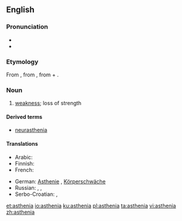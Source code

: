 {{was wotd|2007|September|22}}
==English==

===Pronunciation===
* {{audio|en-us-asthenia.ogg|Audio (US)}}
* {{rhymes|iːniə}}

===Etymology===
From {{etyl|grc|en}} {{term|sc=polytonic|ἀσθένεια|tr=asthénia|lang=grc}}, from {{term|sc=polytonic|ἀσθενής|tr=asthenḗs||sick, weak|lang=grc}}, from {{term|sc=polytonic|ἀ-|tr=a||not, un-|lang=grc}} + {{term|sc=polytonic|σθένος|tr=thénos||strength|lang=grc}}.

===Noun===
{{en-noun|s|-}}

# {{context|medicine}} [[weakness]]; loss of strength

====Derived terms====
* [[neurasthenia]]

====Translations====
{{trans-top|loss of strength}}
* Arabic: {{t-|ar|ضعف|m|tr=ḍaʕff|sc=Arab}}
* Finnish: {{t-|fi|astenia}}
* French: {{t+|fr|asthénie|f}}
{{trans-mid}}
* German: [[Asthenie]] {{f}}, [[Körperschwäche]] {{f}}
* Russian: {{t+|ru|слабость|tr=slabost'|alt=сла́бость}}, {{t+|ru|астения|tr=asteníja|alt=астения}},  {{t+|ru|бессилие|n|tr=bessílije|alt=бесси́лие}}
* Serbo-Croatian: {{t-|sh|astenija|f}}, {{t-|sh|slabost|f}}
{{trans-bottom}}

[[et:asthenia]]
[[io:asthenia]]
[[ku:asthenia]]
[[pl:asthenia]]
[[ta:asthenia]]
[[vi:asthenia]]
[[zh:asthenia]]